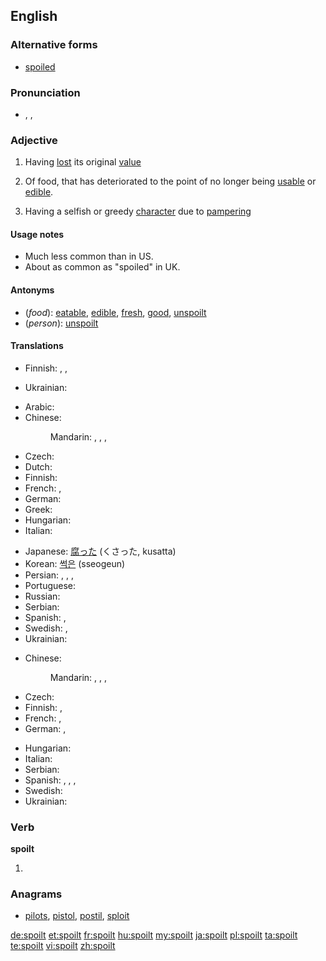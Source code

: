 ==English==

===Alternative forms===
* [[spoiled]]

===Pronunciation===
* {{enPR|spoilt}}, {{IPA|/spɔɪlt/}}, {{X-SAMPA|/spOIlt/}}

===Adjective===
{{en-adj}} {{qualifier|UK spelling}}

# {{UK}} Having [[lost]] its original [[value]]
# Of food, that has deteriorated to the point of no longer being [[usable]] or [[edible]].
# {{context|of a person, usually a child}} Having a selfish or greedy [[character]] due to [[pamper]]ing

====Usage notes====
* Much less common than {{term|spoiled}} in US.
* About as common as "spoiled" in UK.

====Antonyms====
* (''food''): [[eatable]], [[edible]], [[fresh]], [[good]], [[unspoilt]]
* (''person''): [[unspoilt]]

====Translations====
{{trans-top|having lost its original value}}
* Finnish: {{t-|fi|pilattu}}, {{t+|fi|pilaantunut}}, {{t+|fi|pilalla}}
{{trans-mid}}
* Ukrainian: {{t-|uk|зіпсований|tr=zipsóvanyj|sc=Cyrl}}
{{trans-bottom}}

{{trans-top|food: rendered unusable or inedible}}
* Arabic: {{Arab|[[مدلل]]}} {{unicode|(mudállal)}}
* Chinese:
*: Mandarin: {{t|cmn|腐敗|sc=Hani}}, {{t|cmn|腐败|tr=fǔbài|sc=Hani}}, {{t-|cmn|壞|sc=Hani}}, {{t-|cmn|坏|tr=huài|sc=Hani}}
* Czech: {{t-|cs|zkažený}}
* Dutch: {{t+|nl|bedorven}}
* Finnish: {{t+|fi|pilaantunut}}
* French: {{t+|fr|gâté}},  {{t+|fr|pourri|m}}
* German: {{t+|de|verdorben}}
* Greek: {{t+|el|σάπιος|tr=sápios|sc=Grek}}
* Hungarian: {{t+|hu|romlott}}
* Italian: {{t-|it|guastato}}
{{trans-mid}}
* Japanese: [[腐った]] (くさった, kusatta)
* Korean: [[썩은]] (sseogeun)
* Persian: {{t+|fa|تباه|tr=tabāh|xs=Persian}}, {{t-|fa|پوسده|tr=pusidah|xs=Persian}}, {{t+|fa|ترشیده|tr=torşidah|xs=Persian}}, {{t+|fa|خراب|tr=kharāb|xs=Persian}}
* Portuguese: {{t+|pt|estragado}}
* Russian: {{t+|ru|испорченный|tr=ispórčennyj}}
* Serbian: {{t|sr|покварено|n|tr=pokvareno|sc=Cyrl}}
* Spanish: {{t-|es|estropeado}}, {{t+|es|podrido}}
* Swedish: {{t+|sv|förstörd}}, {{t-|sv|skämd}}
* Ukrainian: {{t-|uk|зіпсований|tr=zipsóvanyj|sc=Cyrl}}
{{trans-bottom}}

{{trans-top|of a child}}
* Chinese:
*: Mandarin: {{t|cmn|寵壞|sc=Hani}}, {{t|cmn|宠坏|tr=chǒnghuài|sc=Hani}}, {{t|cmn|溺愛|sc=Hani}}, {{t|cmn|溺爱|tr=nì'ài|sc=Hani}}
* Czech: {{t-|cs|rozmazlený}}
* Finnish: {{t+|fi|hemmoteltu}}, {{t-|fi|poispilattu}}
* French: {{t+|fr|gâté|m}},  {{t+|fr|pourri|m}}
* German: {{t+|de|verwöhnt}}, {{t-|de|verzogen}}
{{trans-mid}}
* Hungarian: {{t-|hu|elkényeztetett}}
* Italian: {{t+|it|viziato}}
* Serbian: {{t|sr|размажено|n|tr=razmaženo|sc=Cyrl}}
* Spanish: {{t-|es|mimado|m}}, {{t-|es|regalón}}, {{t-|es|consentido}}, {{t-|es|malcriado}}
* Swedish: {{t-|sv|bortskämd}}
* Ukrainian: {{t-|uk|зіпсований|tr=zipsóvanyj|sc=Cyrl}}
{{trans-bottom}}

===Verb===
'''spoilt'''

# {{past of|spoil}}

===Anagrams===
* [[pilots#English|pilots]], [[pistol#English|pistol]], [[postil#English|postil]], [[sploit#English|sploit]]

[[de:spoilt]]
[[et:spoilt]]
[[fr:spoilt]]
[[hu:spoilt]]
[[my:spoilt]]
[[ja:spoilt]]
[[pl:spoilt]]
[[ta:spoilt]]
[[te:spoilt]]
[[vi:spoilt]]
[[zh:spoilt]]